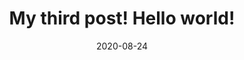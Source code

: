 ---
title: My third post! Hello world!
slug: my-third-post
date: 2020-08-24
featureImage: in-water.jpg
excerpt: Lorem ipsum dolor sit amet, consectetur adipiscing elit. In elit mauris, varius nec rhoncus a.
---